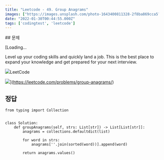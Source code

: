 ```yaml
---
title: "Leetcode - 49. Group Anagrams"
images: ["https://images.unsplash.com/photo-1643400811328-2f8ba869cca5?crop=entropy&cs=tinysrgb&fit=max&fm=jpg&ixid=MnwxMTc3M3wwfDF8YWxsfDV8fHx8fHwyfHwxNjQzNTAzNTUx&ixlib=rb-1.2.1&q=80&w=2000"]
date: "2022-01-30T00:44:55.000Z"
tags: ['codingtest', 'leetcode']
---
```


<TOCInline toc={props.toc} asDisclosure />
## 문제

[Loading...

Level up your coding skills and quickly land a job. This is the best place to expand your knowledge and get prepared for your next interview.

![](https://leetcode.com/favicon-192x192.png)LeetCode

![](https://leetcode.com/static/images/LeetCode_Sharing.png)](https://leetcode.com/problems/group-anagrams/)

## 정답

```
from typing import Collection


class Solution:
    def groupAnagrams(self, strs: List[str]) -> List[List[str]]:
        anagrams = collections.defaultdict(list)

        for word in strs:
            anagrams[''.join(sorted(word))].append(word)

        return anagrams.values()
```
